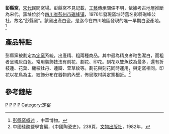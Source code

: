 {{文物保护单位
| 级别 = 地级
| 省区市 = 成都市
| 图片 = 
| 名称 = 彭州磁峰窑址
| 编号 = 
| 分类 = 古遗址
| 时代 = 宋
| 所在 = [[四川省|四川省]][[成都市|成都市]][[彭州市|彭州市]]
| 登录 = 
}}

'''彭縣窯'''，[[宋代|宋代]]民間窯場。彭縣窯不見記載，[[工藝|工藝]]傳承關係不明，依據考古地層推斷為宋代。窯址位於今[[四川省|四川省]][[彭州市|彭州市]][[磁峰镇|磁峰镇]]，1976年發現窯址時舊名彭縣磁峰公社，故名“彭縣窯”。該窯出產白瓷，是迄今在四川地區發現的唯一早期白瓷產地。<ref name="概述">[http://www.gg-art.com/China/kiln/search_b.php?kilnid=1580 彭縣窯概述] {{Wayback|url=http://www.gg-art.com/China/kiln/search_b.php?kilnid=1580 |date=20160304131231 }}，中華博物。</ref>

== 產品特點 ==
彭縣窯被劃定為[[定窯|定窯]]系統，出產精、粗兩種商品。其中最為精良者釉色潔白，而粗者呈現灰白色。常用裝飾技法有刻花、劃花、印花。刻花以雙魚紋為最多，還有折枝蓮、花葉、纏枝牡丹、蓮瓣、萱草紋等。劃花與刻花同時運用，與定窯相同。印花以花鳥為主，紋飾分布在器物的內壁，佈局取材與定窯相近。<ref name="中國陶瓷史">中國硅酸鹽學會編，《中國陶瓷史》，239頁，[[文物出版社|文物出版社]]，1982年，{{zh-cn}}</ref>

== 參考鏈結 ==
<references />

{{中国古代瓷窑}}
{{成都市文物保护单位}}

[[Category:四川古窑|P]]
[[Category:成都经济史|P]]
[[Category:成都手工业|P]]
[[Category:彭州市|P]]
[[Category:定窑|Category:定窑]]
